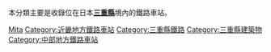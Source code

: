 本分類主要是收錄位在日本'''[[三重縣|三重縣]]'''境內的鐵路車站。
{{日本行政區劃分類導航|鐵路車站}}
{{Commonscat|Train stations in Mie prefecture}}

[[Category:日本各都道府縣鐵路車站|Mita]]
[[Category:近畿地方鐵路車站|Category:近畿地方鐵路車站]]
[[Category:三重縣鐵路|Category:三重縣鐵路]]
[[Category:三重縣建築物|Category:三重縣建築物]]
[[Category:中部地方鐵路車站|Category:中部地方鐵路車站]]